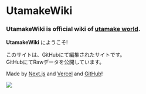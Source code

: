 
# UtamakeWiki
<h3><b>UtamakeWiki</b> is <b>official wiki</b> of <u>utamake world</u>.</h3>

**UtamakeWiki** にようこそ!

このサイトは、GitHubにて編集されたサイトです。  
GitHubにてRawデータを公開しています。

Made by [Next.js](https://nextjs.org) and [Vercel](https://vercel.com) and [GitHub](https://github.coom)!

<Bleed>
  <Image src="/UtamakeWiki%20Official%20pages%20of%20Utamake%20World.mp4" width={2288} height={1974} layout="intrinsic" />
</Bleed>
